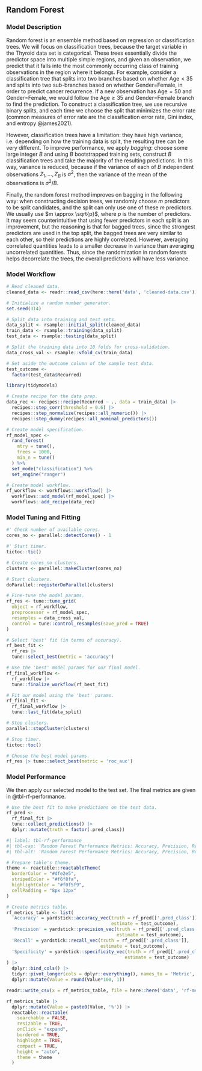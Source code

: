## Random Forest

### Model Description

Random forest is an ensemble method based on regression or classification trees. We will focus on classification trees, because the target variable in the Thyroid data set is categorical. These trees essentially divide the predictor space into multiple simple regions, and given an observation, we predict that it falls into the most commonly occurring class of training observations in the region where it belongs. For example, consider a classification tree that splits into two branches based on whether $\text{Age}<35$ and splits into two sub-branches based on whether $\text{Gender=Female}$, in order to predict cancer recurrence. If a new observation has $\text{Age}=50$ and $\text{Gender=Female}$, we would follow the $\text{Age}\ge35$ and $\text{Gender=Female}$ branch to find the prediction. To construct a classification tree, we use recursive binary splits, and each time we choose the split that minimizes the error rate (common measures of error rate are the classification error rate, Gini index, and entropy @james2021).

However, classification trees have a limitation: they have high variance, i.e. depending on how the training data is split, the resulting tree can be very different. To improve performance, we apply *bagging*: choose some large integer $B$ and using $B$ bootstrapped training sets, construct $B$ classification trees and take the majority of the resulting predictions. In this way, variance is reduced, because if the variance of each of $B$ independent observations $Z_1, \dots, Z_B$ is $\sigma^2$, then the variance of the mean of the observations is $\sigma^2/B$.

Finally, the random forest method improves on bagging in the following way: when constructing decision trees, we randomly choose $m$ predictors to be split candidates, and the split can only use one of these $m$ predictors. We usually use $m \approx \sqrt{p}$, where $p$ is the number of predictors. It may seem counterintuitive that using fewer predictors in each split is an improvement, but the reasoning is that for bagged trees, since the strongest predictors are used in the top split, the bagged trees are very similar to each other, so their predictions are highly correlated. However, averaging correlated quantities leads to a smaller decrease in variance than averaging uncorrelated quantities. Thus, since the randomization in random forests helps decorrelate the trees, the overall predictions will have less variance.

### Model Workflow

```r
# Read cleaned data.
cleaned_data <- readr::read_csv(here::here('data', 'cleaned-data.csv'))
```

```r

# Initialize a random number generator.
set.seed(314)

# Split data into training and test sets.
data_split <- rsample::initial_split(cleaned_data)
train_data <- rsample::training(data_split)
test_data <- rsample::testing(data_split)

# Split the training data into 10 folds for cross-validation.
data_cross_val <- rsample::vfold_cv(train_data)

# Set aside the outcome column of the sample test data.
test_outcome <- 
  factor(test_data$Recurred)

```

```r
library(tidymodels)

# Create recipe for the data prep.
data_rec <- recipes::recipe(Recurred ~ ., data = train_data) |>
  recipes::step_corr(threshold = 0.6) |>
  recipes::step_normalize(recipes::all_numeric()) |>
  recipes::step_dummy(recipes::all_nominal_predictors())

```

```r

# Create model specification.
rf_model_spec <- 
  rand_forest(
    mtry = tune(),
    trees = 1000,
    min_n = tune()
  ) %>%
  set_mode("classification") %>%
  set_engine("ranger")

# Create model workflow.
rf_workflow <- workflows::workflow() |>
  workflows::add_model(rf_model_spec) |>
  workflows::add_recipe(data_rec)

```

### Model Tuning and Fitting

```r

#' Check number of available cores.
cores_no <- parallel::detectCores() - 1

#' Start timer.
tictoc::tic()

# Create cores_no clusters.
clusters <- parallel::makeCluster(cores_no)

# Start clusters.
doParallel::registerDoParallel(clusters)

# Fine-tune the model params.
rf_res <- tune::tune_grid(
  object = rf_workflow,
  preprocessor = rf_model_spec,
  resamples = data_cross_val,
  control = tune::control_resamples(save_pred = TRUE)
)

# Select 'best' fit (in terms of accuracy).
rf_best_fit <- 
  rf_res |> 
  tune::select_best(metric = 'accuracy')

# Use the 'best' model params for our final model.
rf_final_workflow <- 
  rf_workflow |>
  tune::finalize_workflow(rf_best_fit)

# Fit our model using the 'best' params.
rf_final_fit <- 
  rf_final_workflow |> 
  tune::last_fit(data_split)

# Stop clusters.
parallel::stopCluster(clusters)

# Stop timer.
tictoc::toc()

# Choose the best model params.
rf_res |> tune::select_best(metric = 'roc_auc')

```

### Model Performance

We then apply our selected model to the test set. The final metrics are given in @tbl-rf-performance.

```r

# Use the best fit to make predictions on the test data.
rf_pred <- 
  rf_final_fit |> 
  tune::collect_predictions() |>
  dplyr::mutate(truth = factor(.pred_class))

```

```r
#| label: tbl-rf-performance
#| tbl-cap: 'Random Forest Performance Metrics: Accuracy, Precision, Recall, and Specificity.'
#| tbl-alt: 'Random Forest Performance Metrics: Accuracy, Precision, Recall, and Specificity.'

# Prepare table's theme.
theme <- reactable::reactableTheme(
  borderColor = "#dfe2e5",
  stripedColor = "#f6f8fa", 
  highlightColor = "#f0f5f9",
  cellPadding = "8px 12px"
)

# Create metrics table.
rf_metrics_table <- list(
  'Accuracy' = yardstick::accuracy_vec(truth = rf_pred[['.pred_class']],
                                       estimate = test_outcome),
  'Precision' = yardstick::precision_vec(truth = rf_pred[['.pred_class']],
                                         estimate = test_outcome),
  'Recall' = yardstick::recall_vec(truth = rf_pred[['.pred_class']],
                                   estimate = test_outcome),
  'Specificity' = yardstick::specificity_vec(truth = rf_pred[['.pred_class']],
                                            estimate = test_outcome)
) |>
  dplyr::bind_cols() |>
  tidyr::pivot_longer(cols = dplyr::everything(), names_to = 'Metric', values_to = 'Value') |>
  dplyr::mutate(Value = round(Value*100, 1))

readr::write_csv(x = rf_metrics_table, file = here::here('data', 'rf-metrics.csv'))

rf_metrics_table |>
  dplyr::mutate(Value = paste0(Value, '%')) |>
  reactable::reactable(
    searchable = FALSE, 
    resizable = TRUE,
    onClick = "expand",
    bordered = TRUE,
    highlight = TRUE, 
    compact = TRUE,
    height = "auto",
    theme = theme
  )

```
